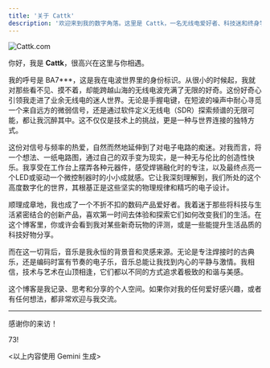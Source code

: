 ```yaml
---
title: '关于 Cattk'
description: '欢迎来到我的数字角落。这里是 Cattk，一名无线电爱好者、科技迷和终身学习者。'
---
```


![Cattk.com](https://img.cattk.com/20250716/AQADgsUxGzI0wFd-.jpg)

你好，我是 **Cattk**，很高兴在这里与你相遇。

我的呼号是 BA7***，这是我在电波世界里的身份标识。从很小的时候起，我就对那些看不见、摸不着，却能跨越山海的无线电波充满了无限的好奇。这份好奇心引领我走进了业余无线电的迷人世界。无论是手握电键，在短波的噪声中耐心寻觅一个来自远方的微弱信号，还是通过软件定义无线电（SDR）探索频谱的无限可能，都让我沉醉其中。这不仅仅是技术上的挑战，更是一种与世界连接的独特方式。

这份对信号与频率的热爱，自然而然地延伸到了对电子电路的痴迷。对我而言，将一个想法、一纸电路图，通过自己的双手变为现实，是一种无与伦比的创造性快乐。我享受在工作台上摆弄各种元器件，感受焊锡融化时的专注，以及最终点亮一个LED或驱动一个微控制器时的小小成就感。它让我深刻理解到，我们所处的这个高度数字化的世界，其根基正是这些坚实的物理规律和精巧的电子设计。

顺理成章地，我也成了一个不折不扣的数码产品爱好者。我着迷于那些将科技与生活紧密结合的创新产品，喜欢第一时间去体验和探索它们如何改变我们的生活。在这个博客里，你或许会看到我对某些新奇玩物的评测，或是一些能提升生活品质的科技好物分享。

而在这一切背后，音乐是我永恒的背景音和灵感来源。无论是专注焊接时的古典乐，还是编码时富有节奏的电子乐，音乐总能让我找到内心的平静与激情。我相信，技术与艺术在山顶相逢，它们都以不同的方式追求着极致的和谐与美感。

这个博客是我记录、思考和分享的个人空间。如果你对我的任何爱好感兴趣，或者有任何想法，都非常欢迎与我交流。

---


感谢你的来访！

73!

<以上内容使用 Gemini 生成>
